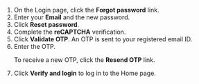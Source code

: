 

1. On the Login page, click the <b>Forgot password</b> link.
2. Enter your <b>Email</b> and the new password.
3. Click <b>Reset password</b>.
4. Complete the <b>reCAPTCHA</b> verification.
5. Click <b>Validate OTP</b>. An OTP is sent to your registered email ID.
7. Enter the OTP.
    <p>
        <Admonition type="tip">    
        <p>To receive a new OTP, click the <b>Resend OTP</b> link.</p>
        </Admonition>
    </p>
8. Click <b>Verify and login</b> to log in to the Home page.
